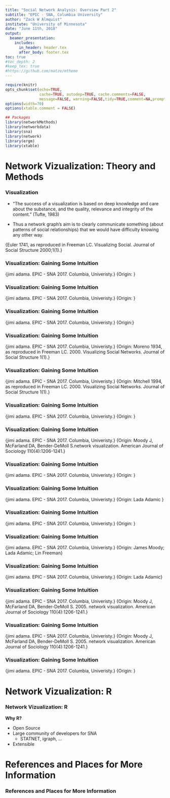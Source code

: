 ```yaml
---
title: "Social Network Analysis: Overview Part 2"
subtitle: "EPIC - SNA, Columbia University"
author: "Zack W Almquist"
institute: "University of Minnesota"
date: "June 11th, 2018"
output: 
  beamer_presentation:
    includes:
      in_header: header.tex
      after_body: footer.tex
toc: true
#toc_depth: 2
#keep_tex: true
#https://github.com/matze/mtheme
---
```


```r
require(knitr)
opts_chunk$set(echo=TRUE,
               cache=TRUE, autodep=TRUE, cache.comments=FALSE,
               message=FALSE, warning=FALSE,tidy=TRUE,comment=NA,prompt=FALSE)
options(width=70)
options(xtable.comment = FALSE)

## Packages
library(networkMethods)
library(networkdata)
library(sna)
library(network)
library(ergm)
library(xtable)
```

# Network Vizualization: Theory and Methods

### Visualization

- "The success of a visualization is based on deep knowledge and care about the substance, and the quality, relevance and integrity of the content." (Tufte, 1983)

- Thus a network graph’s aim is to clearly communicate something (about patterns of social relationships) that we would have difficulty knowing any other way.

\begin{center}
\includegraphics[width=.7\linewidth]{figures/visexample}
\end{center}

\tiny{Euler 1741, as reproduced in Freeman LC. Visualizing Social. Journal of Social Structure 2000;1(1).}

### Visualization: Gaining Some Intuition

\begin{center}
\includegraphics[width=1\linewidth]{figures/vis/vis15}
\end{center}
\tiny{jimi adama. EPIC - SNA 2017. Columbia, Univeristy.}
\tiny{Origin: }

### Visualization: Gaining Some Intuition

\begin{center}
\includegraphics[width=1\linewidth]{figures/vis/vis14}
\end{center}
\tiny{jimi adama. EPIC - SNA 2017. Columbia, Univeristy.}
\tiny{Origin: }

### Visualization: Gaining Some Intuition

\begin{center}
\includegraphics[width=1\linewidth]{figures/vis/vis13}
\end{center}
\tiny{jimi adama. EPIC - SNA 2017. Columbia, Univeristy.}
\tiny{Origin:}

### Visualization: Gaining Some Intuition

\begin{center}
\includegraphics[width=1\linewidth]{figures/vis/vis12}
\end{center}
\tiny{jimi adama. EPIC - SNA 2017. Columbia, Univeristy.}
\tiny{Origin: Moreno 1934, as reproduced in Freeman LC. 2000. Visualizing Social Networks. Journal of Social Structure 1(1).}

### Visualization: Gaining Some Intuition

\begin{center}
\includegraphics[width=1\linewidth]{figures/vis/vis11}
\end{center}
\tiny{jimi adama. EPIC - SNA 2017. Columbia, Univeristy.}
\tiny{Origin: Mitchell 1994, as reproduced in Freeman LC. 2000. Visualizing Social Networks. Journal of Social Structure 1(1).}

### Visualization: Gaining Some Intuition

\begin{center}
\includegraphics[width=1\linewidth]{figures/vis/vis10}
\end{center}
\tiny{jimi adama. EPIC - SNA 2017. Columbia, Univeristy.}
\tiny{Origin: }

### Visualization: Gaining Some Intuition

\begin{center}
\includegraphics[width=1\linewidth]{figures/vis/vis9}
\end{center}
\tiny{jimi adama. EPIC - SNA 2017. Columbia, Univeristy.}
\tiny{Origin: Moody J, McFarland DA, Bender-DeMoll S.network visualization. American Journal of Sociology 110(4):1206-1241.}

### Visualization: Gaining Some Intuition

\begin{center}
\includegraphics[width=1\linewidth]{figures/vis/vis8}
\end{center}
\tiny{jimi adama. EPIC - SNA 2017. Columbia, Univeristy.}
\tiny{Origin: }


### Visualization: Gaining Some Intuition

\begin{center}
\includegraphics[width=1\linewidth]{figures/vis/vis7.png}
\end{center}
\tiny{jimi adama. EPIC - SNA 2017. Columbia, Univeristy.}
\tiny{Origin: Lada Adamic }

### Visualization: Gaining Some Intuition

\begin{center}
\includegraphics[width=1\linewidth]{figures/vis/vis6.png}
\end{center}
\tiny{jimi adama. EPIC - SNA 2017. Columbia, Univeristy.}
\tiny{Origin: }

### Visualization: Gaining Some Intuition

\begin{center}
\includegraphics[width=1\linewidth]{figures/vis/vis5}
\end{center}
\tiny{jimi adama. EPIC - SNA 2017. Columbia, Univeristy.}
\tiny{Origin: James Moody; Lada Adamic; Lin Freeman}

### Visualization: Gaining Some Intuition

\begin{center}
\includegraphics[width=1\linewidth]{figures/vis/vis4}
\end{center}
\tiny{jimi adama. EPIC - SNA 2017. Columbia, Univeristy.}
\tiny{Origin: Lada Adamic}

### Visualization: Gaining Some Intuition

\begin{center}
\includegraphics[width=1\linewidth]{figures/vis/vis3}
\end{center}
\tiny{jimi adama. EPIC - SNA 2017. Columbia, Univeristy.}
\tiny{Origin: Moody J, McFarland DA, Bender-DeMoll S. 2005. network visualization. American Journal of Sociology 110(4):1206-1241.}

### Visualization: Gaining Some Intuition

\begin{center}
\includegraphics[width=1\linewidth]{figures/vis/vis2}
\end{center}
\tiny{jimi adama. EPIC - SNA 2017. Columbia, Univeristy.}
\tiny{Origin: Moody J, McFarland DA, Bender-DeMoll S. 2005. network visualization. American Journal of Sociology 110(4):1206-1241.}

### Visualization: Gaining Some Intuition

\begin{center}
\includegraphics[width=1\linewidth]{figures/vis/vis1}
\end{center}
\tiny{jimi adama. EPIC - SNA 2017. Columbia, Univeristy.}
\tiny{Origin: }

# Network Vizualization: R

### Network Vizualization: R

**Why R?**

- Open Source
- Large community of developers for SNA
    - STATNET, igraph, ...
- Extensible 

# References and Places for More Information 

### References and Places for More Information {.allowframebreaks}

